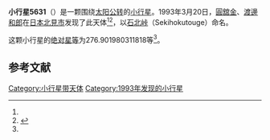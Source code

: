 {{Infobox planet
| bgcolour = #FFFFC0
| name = 5631 Sekihokutouge
| symbol = 
| image = 
| caption = 
| discovery = yes
| discovery_ref = 
| discoverer = [[圓舘金|圓舘金]]、[[渡邊和郎|渡邊和郎]]
| discovery_site = [[北见|北见]] 
| discovered = 1993年3月20日
| designations = yes
| mp_name = 
| named_after = 
| alt_names = 1993 FE1/ 1954 JQ / 1975 EE4 / 1980 TX11 / 1983 NP / 1987 UR7 / 1991 YY1
| mp_category = [[主带小行星|主带小行星]]
| orbit_ref = <ref name="a">[http://ssd.jpl.nasa.gov/sbdb.cgi?sstr=5631 5631 Sekihokutouge] {{Wayback|url=http://ssd.jpl.nasa.gov/sbdb.cgi?sstr=5631 |date=20210904022558 }}，小行星數據庫瀏覽器（JPL Small-Body Database Browser）－[[美国国家航空航天局|美国国家航空航天局]]喷气推进实验室</ref>
| epoch = 2456400.5 (2013年4月18日更新)
| aphelion = {{convert|2.552469043648221|AU|km|3|abbr=on|lk=out}}
| perihelion = {{convert|2.119068569199611|AU|km|3|abbr=on}}
| semimajor = {{convert|2.335768806423916|AU|km|3|abbr=on}}
| eccentricity = 0.092774694
| period = 1303.896766 [[日|日]]<br />3.57[[儒略年|儒略年]]
| avg_speed = 
| inclination = 1.23073931353628
| asc_node = 7.266398370263291
| mean_anomaly = 
| arg_peri = 276.901980311818
| satellites = 
| physical_characteristics = yes
| dimensions = 
| mass = 
| density = 
| surface_grav = 
| escape_velocity = 
| sidereal_day = 
| axial_tilt = 
| pole_ecliptic_lat = 
| pole_ecliptic_lon = 
| albedo = 
| temperatures= 
| temp_name1 = 
| mean_temp_1 = 
| max_temp_1 = 
| temp_name2 = 
| max_temp_2 = 
| spectral_type = 
| abs_magnitude = 276.901980311818
}}

'''小行星5631'''（{{lang-en|5631 Sekihokutouge}}）是一颗围绕[[太阳|太阳]][[公转|公转]]的[[小行星|小行星]]。1993年3月20日，[[圓舘金|圓舘金]]、[[渡邊和郎|渡邊和郎]]在[[日本|日本]][[北見市|北見市]]发现了此天体<ref name="a" /><ref>{{cite news|title=小行星列表|url=http://cfa-www.harvard.edu/iau/lists/NumberedMPs.txt|accessdate=2013-07-08|newspaper=哈佛大学|archive-date=2008-05-17|archive-url=https://web.archive.org/web/20080517010638/http://cfa-www.harvard.edu/iau/lists/NumberedMPs.txt|dead-url=no}}</ref>，以[[石北峠|石北峠]]（Sekihokutouge）命名。

这颗小行星的[[绝对星等|绝对星等]]为276.901980311818等<ref name="a" />。

==参考文献==
{{reflist}}
{{Minor Planet Number|[[小行星5630|小行星5630]]|[[小行星5632|小行星5632]]}}

{{小天体}}

[[Category:小行星带天体|Category:小行星带天体]]
[[Category:1993年发现的小行星|Category:1993年发现的小行星]]


{{asteroid-stub}}